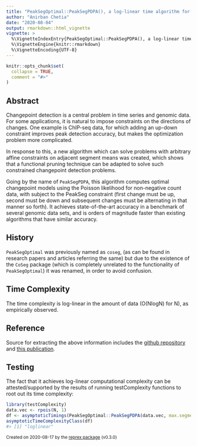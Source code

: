 ```yaml
---
title: "PeakSegOptimal::PeakSegPDPA(), a log-linear time algorithm for constrained changepoint detection"
author: "Anirban Chetia"
date: "2020-08-04"
output: rmarkdown::html_vignette
vignette: >
  %\VignetteIndexEntry{PeakSegOptimal::PeakSegPDPA(), a log-linear time algorithm for constrained changepoint detection}
  %\VignetteEngine{knitr::rmarkdown}
  %\VignetteEncoding{UTF-8}
---
```


```r
knitr::opts_chunk$set(
  collapse = TRUE,
  comment = "#>"
)
```

## Abstract
Changepoint detection is a central problem in time series and genomic data. For some applications, it is natural to impose constraints on the directions of changes. One example is ChIP-seq data, for which adding an up-down constraint improves peak detection accuracy, but makes the optimization problem more complicated. 

In response to this, a new algorithm which can solve problems with arbitrary affine constraints on adjacent segment means was created, which shows that a functional pruning technique can be adapted to solve such constrained changepoint detection problems.

Going by the name of `PeakSegPDPA`, this algorithm computes optimal changepoint models using the Poisson likelihood for non-negative count data, with subject to the PeakSeg constraint (first change must be up, second must be down and subsequent changes must be alternating in that manner so forth). It achieves state-of-the-art accuracy in a benchmark of several genomic data sets, and is orders of magnitude faster than existing algorithms that have similar accuracy.

## History
`PeakSegOptimal` was previously named as `coseg`, (as can be found in research papers and articles referring the same) but due to the existence of the `CoSeg` package (which is completely unrelated to the functionality of `PeakSegOptimal`) it was renamed, in order to avoid confusion.

## Time Complexity
The time complexity is log-linear in the amount of data (O(NlogN) for N), as empirically observed.

## Reference
Source for extracting the above information includes the [github repository](https://github.com/tdhock/PeakSegOptimal) and [this publication](https://www.researchgate.net/publication/314433561_A_log-linear_time_algorithm_for_constrained_changepoint_detection).

## Testing
The fact that it achieves log-linear computational complexity can be attested/supported by the results of running testComplexity functions to root out its time complexity:
```r
library(testComplexity)
data.vec <- rpois(N, 1)
df <- asymptoticTimings(PeakSegOptimal::PeakSegPDPA(data.vec, max.segments = 3L), data.sizes = 10^seq(1, 4, by = 0.5))
asymptoticTimeComplexityClass(df)
#> [1] "loglinear"
```

<sup>Created on 2020-08-17 by the [reprex package](https://reprex.tidyverse.org) (v0.3.0)</sup>

